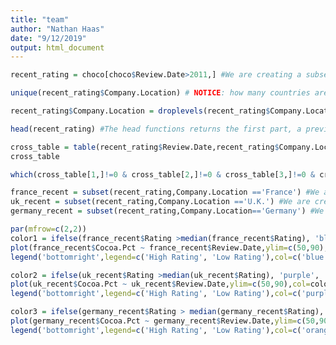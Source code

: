 ```yaml
---
title: "team"
author: "Nathan Haas"
date: "9/12/2019"
output: html_document
---
```


```r
recent_rating = choco[choco$Review.Date>2011,] #We are creating a subset of the data where we only want to consider the reviews from the year 2011.The arguments for this function are the [choco$Review.Date]. 

unique(recent_rating$Company.Location) # NOTICE: how many countries are listed but how many levels are there? #Using the unique function, R automatically got rid of the duplicated company locations and returned all the locations once. There are 54 countries listed, but there are 61 levels present. The levels are the countries in alphabetical order.

recent_rating$Company.Location = droplevels(recent_rating$Company.Location) #We removed the company locations that were completely unused in our subset of the data we created.

head(recent_rating) #The head functions returns the first part, a preview, of the vector.

cross_table = table(recent_rating$Review.Date,recent_rating$Company.Location) #This table returns the number of recent reviews in a given country within a given year. In 2012, companies in Australia gave 8 different chocolate reviews.
cross_table

which(cross_table[1,]!=0 & cross_table[2,]!=0 & cross_table[3,]!=0 & cross_table[4,]!=0 & cross_table[5,]!=0) #This function returns non-zero reviews for the first five countries in the cross_table.

france_recent = subset(recent_rating,Company.Location =='France') #We are creating a subset of the data, only looking at companies in France.
uk_recent = subset(recent_rating,Company.Location =='U.K.') #We are creating a subset of the data, only looking at companies in the U.K.
germany_recent = subset(recent_rating,Company.Location=='Germany') #We are creating a subset of the data, only looking at companies in Germany.

par(mfrow=c(2,2))
color1 = ifelse(france_recent$Rating >median(france_recent$Rating), 'blue', 'green')
plot(france_recent$Cocoa.Pct ~ france_recent$Review.Date,ylim=c(50,90),col=color1,pch=18,cex=1.5,xlab="Review Date", ylab= "Cocoa Percentage", main= "France") 
legend('bottomright',legend=c('High Rating', 'Low Rating'),col=c('blue','green'),pch=18)

color2 = ifelse(uk_recent$Rating >median(uk_recent$Rating), 'purple', 'red')
plot(uk_recent$Cocoa.Pct ~ uk_recent$Review.Date,ylim=c(50,90),col=color2,pch=18,cex=1.5, xlab="Review Date", ylab= "Cocoa Percentage", main= "UK")
legend('bottomright',legend=c('High Rating', 'Low Rating'),col=c('purple','red'),pch=18)

color3 = ifelse(germany_recent$Rating > median(germany_recent$Rating), 'orange', 'yellow')
plot(germany_recent$Cocoa.Pct ~ germany_recent$Review.Date,ylim=c(50,90),col=color3,pch=18,cex=1.5,xlab="Review Date", ylab= "Cocoa Percentage", main= "Germany") 
legend('bottomright',legend=c('High Rating', 'Low Rating'),col=c('orange','yellow'),pch=18)
```